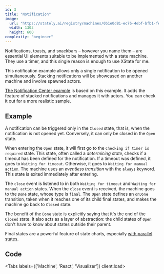 ```yaml
---
id: 3
title: "Notification"
image:
  url: "https://stately.ai/registry/machines/0b1e0d81-ec76-4ebf-bfb1-fd952e9ac8ef.light.png"
  width: 1303
  height: 600
complexity: "beginner"
---
```



Notifications, toasts, and snackbars – however you name them – are essential UI elements suitable to be implemented with a state machine.
They use a timer, and this single reason is enough to use XState for me.

This notification example allows only a single notification to be opened simultaneously.
Stacking notifications will be showcased on another machine and involve spawned actors.

[The Notification Center example](/notification-center/) is based on this example. It adds the feature of stacked notifications and manages it with actors.
You can check it out for a more realistic sample.

## Example

A notification can be triggered only in the `Closed` state, that is, when the notification is not opened yet.
Conversely, it can only be closed in the `Open` state.

When entering the `Open` state, it will first go to the `Checking if timer is required` state.
This state, often called a *determining state*, checks if a timeout has been defined for the notification.
If a timeout was defined, it goes to `Waiting for timeout`. Otherwise, it goes to `Waiting for manual action`.
The machine uses an *eventless transition* with the `always` keyword. This state is exited immediately after entering.

The `close` event is listened to in both `Waiting for timeout` and `Waiting for manual action` states.
When the `close` event is received, the machine goes to the `Done` state, whose type is `final`.
The `Open` state defines an `onDone` transition, taken when it reaches one of its child final states,
and makes the machine go back to `Closed` state.

The benefit of the `Done` state is explicitly saying that it's the end of the `Closed` state.
It also acts as a layer of abstraction: the child states of `Open` don't have to know about states outside their parent.

Final states are a powerful feature of state charts, especially [with parallel states](https://stately.ai/docs/parallel-states#parallel-ondone-transition).


<DemoEntrypoint client:load />

## Code

<Tabs labels={['Machine', 'React', 'Visualizer']} client:load>
  <Fragment slot="1">
    <DemoMachineCode />
  </Fragment>

  <Fragment slot="2">
    <DemoReactCode />
  </Fragment>

  <Fragment slot="3">
    <StatelyVisualizer src="https://stately.ai/registry/editor/embed/ffb84170-4403-4304-889d-3eefadc0465b?machineId=0b1e0d81-ec76-4ebf-bfb1-fd952e9ac8ef" />
  </Fragment>
</Tabs>
